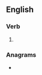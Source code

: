 ==English==

===Verb===
{{head|en|verb form}}

# {{en-past of|dwine}}

===Anagrams===
* {{anagrams|en|weddin'|winded}}